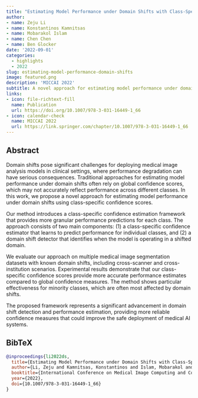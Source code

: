 ```yaml
---
title: "Estimating Model Performance under Domain Shifts with Class-Specific Confidence Scores"
author: 
- name: Zeju Li
- name: Konstantinos Kamnitsas
- name: Mobarakol Islam
- name: Chen Chen
- name: Ben Glocker
date: '2022-09-01'
categories:
  - highlights
  - 2022
slug: estimating-model-performance-domain-shifts
image: featured.png
description: 'MICCAI 2022'
subtitle: A novel approach for estimating model performance under domain shifts using class-specific confidence scores.
links:
- icon: file-richtext-fill
  name: Publication
  url: https://doi.org/10.1007/978-3-031-16449-1_66
- icon: calendar-check
  name: MICCAI 2022
  url: https://link.springer.com/chapter/10.1007/978-3-031-16449-1_66
---
```


## Abstract

Domain shifts pose significant challenges for deploying medical image analysis models in clinical settings, where performance degradation can have serious consequences. Traditional approaches for estimating model performance under domain shifts often rely on global confidence scores, which may not accurately reflect performance across different classes. In this work, we propose a novel approach for estimating model performance under domain shifts using class-specific confidence scores.

Our method introduces a class-specific confidence estimation framework that provides more granular performance predictions for each class. The approach consists of two main components: (1) a class-specific confidence estimator that learns to predict performance for individual classes, and (2) a domain shift detector that identifies when the model is operating in a shifted domain.

We evaluate our approach on multiple medical image segmentation datasets with known domain shifts, including cross-scanner and cross-institution scenarios. Experimental results demonstrate that our class-specific confidence scores provide more accurate performance estimates compared to global confidence measures. The method shows particular effectiveness for minority classes, which are often most affected by domain shifts.

The proposed framework represents a significant advancement in domain shift detection and performance estimation, providing more reliable confidence measures that could improve the safe deployment of medical AI systems.

## BibTeX

```bibtex
@inproceedings{li2022ds,
  title={Estimating Model Performance under Domain Shifts with Class-Specific Confidence Scores},
  author={Li, Zeju and Kamnitsas, Konstantinos and Islam, Mobarakol and Chen, Chen and Glocker, Ben},
  booktitle={International Conference on Medical Image Computing and Computer-Assisted Intervention (MICCAI 2022)},
  year={2022},
  doi={10.1007/978-3-031-16449-1_66}
}
``` 